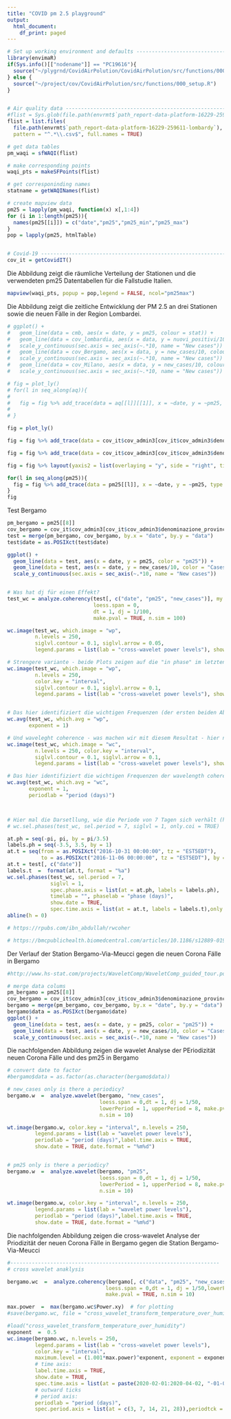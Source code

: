 ```yaml
---
title: "COVID pm 2.5 playground"
output:
  html_document:
    df_print: paged
---
```


```r
# Set up working environment and defaults --------------------------------------
library(envimaR)
if(Sys.info()[["nodename"]] == "PC19616"){
  source("~/plygrnd/CovidAirPolution/CovidAirPolution/src/functions/000_setupm25[[8]]p.R")
} else {
  source("~/project/cov/CovidAirPolution/src/functions/000_setup.R")  
}


# Air quality data -------------------------------------------------------------
#flist = Sys.glob(file.path(envrmt$`path_report-data-platform-16229-259611-lombardy`,"*.csv"))
flist = list.files(
  file.path(envrmt$`path_report-data-platform-16229-259611-lombardy`), 
  pattern = "^.*\\.csv$", full.names = TRUE)

# get data tables
pm_waqi = sfWAQI(flist)

# make corresponding points
waqi_pts = makeSFPoints(flist)

# get corresponinding names
statname = getWAQINames(flist)

# create mapview data
pm25 = lapply(pm_waqi, function(x) x[,1:4])
for (i in 1:length(pm25)){
  names(pm25[[i]]) = c("date","pm25","pm25_min","pm25_max")
}
pop = lapply(pm25, htmlTable)


# Covid-19 ---------------------------------------------------------------------
cov_it = getCovidIT()
```


Die Abbildung zeigt die räumliche Verteilung der Stationen und die verwendeten pm25 Datentabellen für die Fallstudie Italien.
```r
mapview(waqi_pts, popup = pop,legend = FALSE, ncol="pm25max")
```

Die Abbildung zeigt die zeitliche Entwicklung der PM 2.5 an drei Stationen sowie die neuen Fälle in der Region Lombardei.
```r
# ggplot() + 
#   geom_line(data = cmb, aes(x = date, y = pm25, colour = stat)) + 
#   geom_line(data = cov_lombardia, aes(x = data, y = nuovi_positivi/10)) + 
#   scale_y_continuous(sec.axis = sec_axis(~.*10, name = "New cases")) +
#   geom_line(data = cov_Bergamo, aes(x = data, y = new_cases/10, colour = "Covid Bergamo")) + 
#   scale_y_continuous(sec.axis = sec_axis(~.*10, name = "New cases")) +
#   geom_line(data = cov_Milano, aes(x = data, y = new_cases/10, colour = "Covid Milano")) + 
#   scale_y_continuous(sec.axis = sec_axis(~.*10, name = "New cases"))

# fig = plot_ly() 
# for(l in seq_along(aq)){
#   
#   fig = fig %>% add_trace(data = aq[[l]][[1]], x = ~date, y = ~pm25, type = 'scatter', name = paste("pm 2.5", names(aq[1])), mode = 'lines+markers')
#   
# }

fig = plot_ly() 

fig = fig %>% add_trace(data = cov_it$cov_admin3[cov_it$cov_admin3$denominazione_provincia == "Bergamo",], x = ~data, y = ~new_cases, yaxis = "y2", name = "New cases Bergamo", line=list(color ="red", width = 5, dash = 'dot') ,mode = 'lines+markers')

fig = fig %>% add_trace(data = cov_it$cov_admin3[cov_it$cov_admin3$denominazione_provincia == "Milano",], x = ~data, y = ~new_cases, yaxis = "y2", name = "New cases Milano", line = list(color = 'rgb(205, 12, 24)', width = 4, dash = 'dot'),mode = 'lines+markers')

fig = fig %>% layout(yaxis2 = list(overlaying = "y", side = "right", title = "new cases"))

for(l in seq_along(pm25)){
  fig = fig %>% add_trace(data = pm25[[l]], x = ~date, y = ~pm25, type = 'scatter', name = paste("pm 2.5", statname[l]), mode = 'lines+markers')
}
fig
```


Test Bergamo
```r
pm_bergamo = pm25[[8]]
cov_bergamo = cov_it$cov_admin3[cov_it$cov_admin3$denominazione_provincia == "Bergamo",]
test = merge(pm_bergamo, cov_bergamo, by.x = "date", by.y = "data")
test$date = as.POSIXct(test$date)

ggplot() + 
  geom_line(data = test, aes(x = date, y = pm25, color = "pm25")) + 
  geom_line(data = test, aes(x = date, y = new_cases/10, color = "Cases")) + 
  scale_y_continuous(sec.axis = sec_axis(~.*10, name = "New cases"))


# Was hat dj für einen Effekt?
test_wc = analyze.coherency(test[, c("date", "pm25", "new_cases")], my.pair = c("pm25", "new_cases"), 
                            loess.span = 0,
                            dt = 1, dj = 1/100,
                            make.pval = TRUE, n.sim = 100)

wc.image(test_wc, which.image = "wp", 
         n.levels = 250, 
         siglvl.contour = 0.1, siglvl.arrow = 0.05,  
         legend.params = list(lab = "cross-wavelet power levels"), show.date = TRUE)

# Strengere variante - beide Plots zeigen auf die "in phase" im letzten Drittel der Zeitreihe?
wc.image(test_wc, which.image = "wp", 
         n.levels = 250, 
         color.key = "interval", 
         siglvl.contour = 0.1, siglvl.arrow = 0.1, 
         legend.params = list(lab = "cross-wavelet power levels"), show.date = TRUE)


# Das hier identifiziert die wichtigen Frequenzen (der ersten beiden Abbildungen)
wc.avg(test_wc, which.avg = "wp",
       exponent = 1)

# Und waveleght coherence - was machen wir mit diesem Resultat - hier nur dort wo beide signifikant - hier ist der 15. März (siehe ggplot) wahrscheinlich das Dominante.
wc.image(test_wc, which.image = "wc", 
         n.levels = 250, color.key = "interval", 
         siglvl.contour = 0.1, siglvl.arrow = 0.1, 
         legend.params = list(lab = "cross-wavelet power levels"), show.date = TRUE)

# Das hier identifiziert die wichtigen Frequenzen der wavelength coherence
wc.avg(test_wc, which.avg = "wc",
       exponent = 1,
       periodlab = "period (days)")



# Hier mal die Darsetllung, wie die Periode von 7 Tagen sich verhält (hoffe, die 3.5 sind richtig...)
# wc.sel.phases(test_wc, sel.period = 7, siglvl = 1, only.coi = TRUE)

at.ph = seq(-pi, pi, by = pi/3.5)
labels.ph = seq(-3.5, 3.5, by = 1)
at.t = seq(from = as.POSIXct("2016-10-31 00:00:00", tz = "EST5EDT"),
           to = as.POSIXct("2016-11-06 00:00:00", tz = "EST5EDT"), by = "days")
at.t = test[, c("date")]
labels.t  =  format(at.t, format = "%a")
wc.sel.phases(test_wc, sel.period = 7, 
              siglvl = 1, 
              spec.phase.axis = list(at = at.ph, labels = labels.ph), 
              timelab = "", phaselab = "phase (days)",
              show.date = TRUE,  
              spec.time.axis = list(at = at.t, labels = labels.t),only.coi = TRUE)
abline(h = 0)

# https://rpubs.com/ibn_abdullah/rwcoher

# https://bmcpublichealth.biomedcentral.com/articles/10.1186/s12889-019-7607-2

```

Der Verlauf der Station Bergamo-Via-Meucci gegen die neuen Corona Fälle in Bergamo

```r

#http://www.hs-stat.com/projects/WaveletComp/WaveletComp_guided_tour.pdf

# merge data colums
pm_bergamo = pm25[[8]]
cov_bergamo = cov_it$cov_admin3[cov_it$cov_admin3$denominazione_provincia == "Bergamo",]
bergamo = merge(pm_bergamo, cov_bergamo, by.x = "date", by.y = "data")
bergamo$data = as.POSIXct(bergamo$date)
ggplot() + 
  geom_line(data = test, aes(x = date, y = pm25, color = "pm25")) + 
  geom_line(data = test, aes(x = date, y = new_cases/10, color = "Cases")) + 
  scale_y_continuous(sec.axis = sec_axis(~.*10, name = "New cases"))
```


Die nachfolgenden Abbildung zeigen die wavelet Analyse der PEriodizität neuen Corona Fälle und des pm25 in Bergamo

```r
# convert date to factor
#bergamo$data = as.factor(as.character(bergamo$data))

# new_cases only is there a periodicy?
bergamo.w  =  analyze.wavelet(bergamo, "new_cases",
                              loess.span = 0,dt = 1, dj = 1/50,
                              lowerPeriod = 1, upperPeriod = 8, make.pval = TRUE, 
                              n.sim = 10)

wt.image(bergamo.w, color.key = "interval", n.levels = 250,
         legend.params = list(lab = "wavelet power levels"),
         periodlab = "period (days)",label.time.axis = TRUE, 
         show.date = TRUE, date.format = "%m%d")


# pm25 only is there a periodicy?
bergamo.w  =  analyze.wavelet(bergamo, "pm25",
                              loess.span = 0,dt = 1, dj = 1/50,
                              lowerPeriod = 1, upperPeriod = 8, make.pval = TRUE, 
                              n.sim = 10)

wt.image(bergamo.w, color.key = "interval", n.levels = 250,
         legend.params = list(lab = "wavelet power levels"),
         periodlab = "period (days)",label.time.axis = TRUE, 
         show.date = TRUE, date.format = "%m%d")


```


Die nachfolgenden Abbildung zeigen die cross-wavelet Analyse der Priodizität der neuen Corona Fälle in Bergamo gegen die Station Bergamo-Via-Meucci 

```r

#--------------------------------------------------------------------
# cross wavelet anaklysis

bergamo.wc  =  analyze.coherency(bergamo[, c("data", "pm25", "new_cases")], my.pair = c("pm25", "new_cases"),
                                loess.span = 0,dt = 1, dj = 1/50,lowerPeriod = 1, upperPeriod = 28,
                                make.pval = TRUE, n.sim = 10)

max.power  =  max(bergamo.wc$Power.xy)  # for plotting
#save(bergamo.wc, file = "cross_wavelet_transform_temperature_over_humidity")

#load("cross_wavelet_transform_temperature_over_humidity")
exponent  =  0.5
wc.image(bergamo.wc, n.levels = 250,
         legend.params = list(lab = "cross-wavelet power levels"),
         color.key = "interval",
         maximum.level = (1.001*max.power)^exponent, exponent = exponent,
         # time axis:
         label.time.axis = TRUE, 
         show.date = TRUE,
         spec.time.axis = list(at = paste(2020-02-01:2020-04-02, "-01-01", sep = ""),labels = 2020-02:2020-04),timetcl = -0.5, 
         # outward ticks
         # period axis:
         periodlab = "period (days)",
         spec.period.axis = list(at = c(3, 7, 14, 21, 28)),periodtck = 1, periodtcl = NULL)

```

